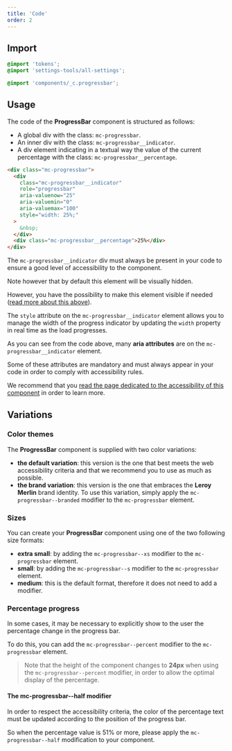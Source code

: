 ```yaml
---
title: 'Code'
order: 2
---
```


## Import

```scss
@import 'tokens';
@import 'settings-tools/all-settings';

@import 'components/_c.progressbar';
```

## Usage

The code of the **ProgressBar** component is structured as follows:

- A global div with the class: `mc-progressbar`.
- An inner div with the class: `mc-progressbar__indicator`.
- A div element indicating in a textual way the value of the current percentage with the class: `mc-progressbar__percentage`.

```html
<div class="mc-progressbar">
  <div
    class="mc-progressbar__indicator"
    role="progressbar"
    aria-valuenow="25"
    aria-valuemin="0"
    aria-valuemax="100"
    style="width: 25%;"
  >
    &nbsp;
  </div>
  <div class="mc-progressbar__percentage">25%</div>
</div>
```

<Highlight theme="info" title="Good to know">
The <code class="dtEPZw">mc-progressbar__indicator</code> div must always be present in your code to ensure a good level of accessibility to the component.

Note however that by default this element will be visually hidden.

However, you have the possibility to make this element visible if needed ([read more about this above](/Components/ProgressBar/code/#percentage-progress)).

</Highlight>

<Highlight theme="tips" title="The style attribute">

The `style` attribute on the `mc-progressbar__indicator` element allows you to manage the width of the progress indicator by updating the `width` property in real time as the load progresses.

</Highlight>

<Highlight theme="warning" title="Accessibility rules">

As you can see from the code above, many **aria attributes** are on the `mc-progressbar__indicator` element.

Some of these attributes are mandatory and must always appear in your code in order to comply with accessibility rules.

We recommend that you [read the page dedicated to the accessibility of this component](/Components/ProgressBar/accessibilty/) in order to learn more.

</Highlight>

## Variations

### Color themes

The **ProgressBar** component is supplied with two color variations:

- **the default variation**: this version is the one that best meets the web accessibility criteria and that we recommend you to use as much as possible.
- **the brand variation**: this version is the one that embraces the **Leroy Merlin** brand identity. To use this variation, simply apply the `mc-progressbar--branded` modifier to the `mc-progressbar` element.

<Preview path="variations-colors" />

### Sizes

You can create your **ProgressBar** component using one of the two following size formats:

- **extra small**: by adding the `mc-progressbar--xs` modifier to the `mc-progressbar` element.
- **small**: by adding the `mc-progressbar--s` modifier to the `mc-progressbar` element.
- **medium**: this is the default format, therefore it does not need to add a modifier.

<Preview path="variations-sizes" />

### Percentage progress

In some cases, it may be necessary to explicitly show to the user the percentage change in the progress bar.

To do this, you can add the `mc-progressbar--percent` modifier to the `mc-progressbar` element.

<Preview path="percentage" />

> Note that the height of the component changes to **24px** when using the `mc-progressbar--percent` modifier, in order to allow the optimal display of the percentage.

#### The mc-progressbar--half modifier

In order to respect the accessibility criteria, the color of the percentage text must be updated according to the position of the progress bar.

So when the percentage value is 51% or more, please apply the `mc-progressbar--half` modification to your component.

<Preview path="percentage-half" nude />
